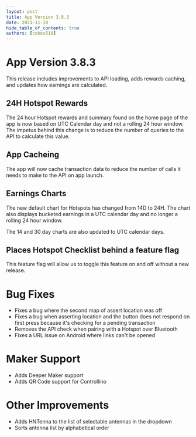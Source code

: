 ```yaml
---
layout: post
title: App Version 3.8.3
date: 2021-11-18
hide_table_of_contents: true
authors: [cokes518]
---
```


# App Version 3.8.3

This release includes improvements to API loading, adds rewards caching, and updates how earnings
are calculated.

<!--truncate-->

## 24H Hotspot Rewards

The 24 hour Hotspot rewards and summary found on the home page of the app is now based on UTC
Calendar day and not a rolling 24 hour window. The impetus behind this change is to reduce the
number of queries to the API to calculate this value.

## App Cacheing

The app will now cache transaction data to reduce the number of calls it needs to make to the API on
app launch.

## Earnings Charts

The new default chart for Hotspots has changed from 14D to 24H. The chart also displays bucketed
earnings in a UTC calendar day and no longer a rolling 24 hour window.

The 14 and 30 day charts are also updated to UTC calendar days.

## Places Hotspot Checklist behind a feature flag

This feature flag will allow us to toggle this feature on and off without a new release.

# Bug Fixes

- Fixes a bug where the second map of assert location was off
- Fixes a bug when asserting location and the button does not respond on first press because it's
  checking for a pending transaction
- Removes the API check when pairing with a Hotspot over Bluetooth
- Fixes a URL issue on Android where links can't be opened

# Maker Support

- Adds Deeper Maker support
- Adds QR Code support for Controllino

# Other Improvements

- Adds HNTenna to the list of selectable antennas in the dropdown
- Sorts antenna list by alphabetical order
